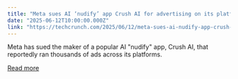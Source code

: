 ```yaml
---
title: "Meta sues AI ‘nudify’ app Crush AI for advertising on its platforms"
date: "2025-06-12T10:00:00.000Z"
link: "https://techcrunch.com/2025/06/12/meta-sues-ai-nudify-app-crush-ai-for-advertising-on-its-platforms/"
---
```


Meta has sued the maker of a popular AI "nudify" app, Crush AI, that reportedly ran thousands of ads across its platforms. 

[Read more](https://techcrunch.com/2025/06/12/meta-sues-ai-nudify-app-crush-ai-for-advertising-on-its-platforms/)
